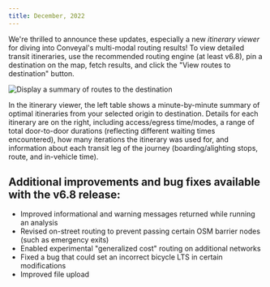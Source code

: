```yaml
---
title: December, 2022
---
```



We're thrilled to announce these updates, especially a new *itinerary viewer* for diving into Conveyal's multi-modal routing results! To view detailed transit itineraries, use the recommended routing engine (at least v6.8), pin a destination on the map, fetch results, and click the "View routes to destination" button.

<Image
  src='/img/fetch-itinerary-details.gif'
  alt='Display a summary of routes to the destination'
/>

In the itinerary viewer, the left table shows a minute-by-minute summary of optimal itineraries from your selected origin to destination. Details for each itinerary are on the right, including access/egress time/modes, a range of total door-to-door durations (reflecting different waiting times encountered), how many iterations the itinerary was used for, and information about each transit leg of the journey (boarding/alighting stops, route, and in-vehicle time).

## Additional improvements and bug fixes available with the v6.8 release:
- Improved informational and warning messages returned while running an analysis
- Revised on-street routing to prevent passing certain OSM barrier nodes (such as emergency exits)
- Enabled experimental "generalized cost" routing on additional networks
- Fixed a bug that could set an incorrect bicycle LTS in certain modifications
- Improved file upload
